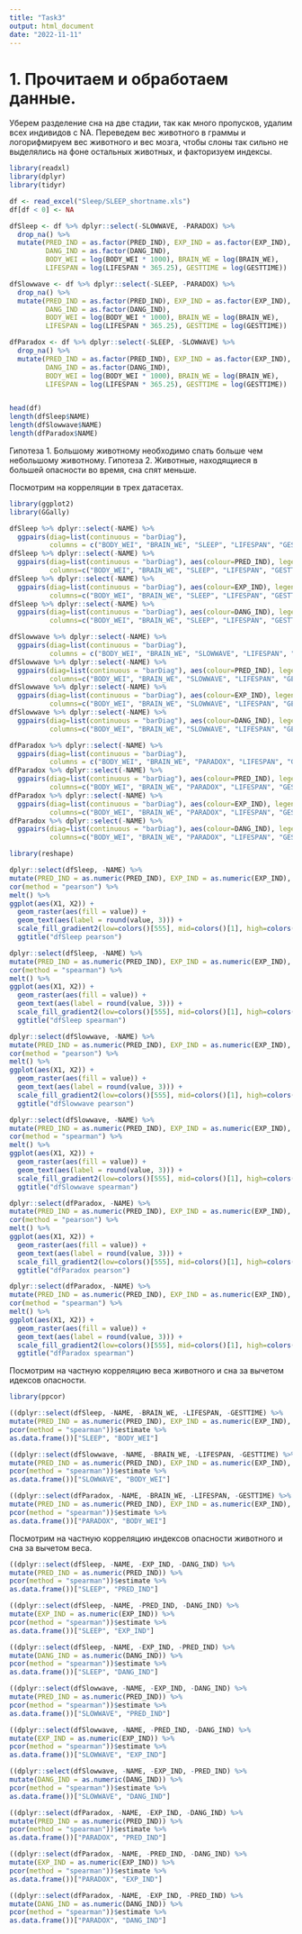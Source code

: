 ```yaml
---
title: "Task3"
output: html_document
date: "2022-11-11"
---
```


# 1. Прочитаем и обработаем данные.
Уберем разделение сна на две стадии, так как много пропусков, удалим всех индивидов 
с NA. Переведем вес животного в граммы и логорифмируем вес животного и вес мозга, чтобы 
слоны так сильно не выделялись на фоне остальных животных, и факторизуем индексы.
```r
library(readxl)
library(dplyr)
library(tidyr)
```

```r
df <- read_excel("Sleep/SLEEP_shortname.xls")
df[df < 0] <- NA

dfSleep <- df %>% dplyr::select(-SLOWWAVE, -PARADOX) %>% 
  drop_na() %>%
  mutate(PRED_IND = as.factor(PRED_IND), EXP_IND = as.factor(EXP_IND),
         DANG_IND = as.factor(DANG_IND), 
         BODY_WEI = log(BODY_WEI * 1000), BRAIN_WE = log(BRAIN_WE), 
         LIFESPAN = log(LIFESPAN * 365.25), GESTTIME = log(GESTTIME))

dfSlowwave <- df %>% dplyr::select(-SLEEP, -PARADOX) %>% 
  drop_na() %>%
  mutate(PRED_IND = as.factor(PRED_IND), EXP_IND = as.factor(EXP_IND),
         DANG_IND = as.factor(DANG_IND), 
         BODY_WEI = log(BODY_WEI * 1000), BRAIN_WE = log(BRAIN_WE), 
         LIFESPAN = log(LIFESPAN * 365.25), GESTTIME = log(GESTTIME))

dfParadox <- df %>% dplyr::select(-SLEEP, -SLOWWAVE) %>% 
  drop_na() %>%
  mutate(PRED_IND = as.factor(PRED_IND), EXP_IND = as.factor(EXP_IND),
         DANG_IND = as.factor(DANG_IND), 
         BODY_WEI = log(BODY_WEI * 1000), BRAIN_WE = log(BRAIN_WE), 
         LIFESPAN = log(LIFESPAN * 365.25), GESTTIME = log(GESTTIME))


head(df)
length(dfSleep$NAME)
length(dfSlowwave$NAME)
length(dfParadox$NAME)
```
Гипотеза 1. Большому животному необходимо спать больше чем небольшому животному.
Гипотеза 2. Животные, находящиеся в большей опасности во время, сна спят меньше.

Посмотрим на корреляции в трех датасетах.
```r
library(ggplot2)
library(GGally)
```

```r
dfSleep %>% dplyr::select(-NAME) %>%
  ggpairs(diag=list(continuous = "barDiag"), 
          columns = c("BODY_WEI", "BRAIN_WE", "SLEEP", "LIFESPAN", "GESTTIME"))
dfSleep %>% dplyr::select(-NAME) %>%
  ggpairs(diag=list(continuous = "barDiag"), aes(colour=PRED_IND), legend=1,
          columns=c("BODY_WEI", "BRAIN_WE", "SLEEP", "LIFESPAN", "GESTTIME"))
dfSleep %>% dplyr::select(-NAME) %>%
  ggpairs(diag=list(continuous = "barDiag"), aes(colour=EXP_IND), legend=1,
          columns=c("BODY_WEI", "BRAIN_WE", "SLEEP", "LIFESPAN", "GESTTIME"))
dfSleep %>% dplyr::select(-NAME) %>%
  ggpairs(diag=list(continuous = "barDiag"), aes(colour=DANG_IND), legend=1,
          columns=c("BODY_WEI", "BRAIN_WE", "SLEEP", "LIFESPAN", "GESTTIME"))
```

```r
dfSlowwave %>% dplyr::select(-NAME) %>%
  ggpairs(diag=list(continuous = "barDiag"), 
          columns = c("BODY_WEI", "BRAIN_WE", "SLOWWAVE", "LIFESPAN", "GESTTIME"))
dfSlowwave %>% dplyr::select(-NAME) %>%
  ggpairs(diag=list(continuous = "barDiag"), aes(colour=PRED_IND), legend=1,
          columns=c("BODY_WEI", "BRAIN_WE", "SLOWWAVE", "LIFESPAN", "GESTTIME"))
dfSlowwave %>% dplyr::select(-NAME) %>%
  ggpairs(diag=list(continuous = "barDiag"), aes(colour=EXP_IND), legend=1,
          columns=c("BODY_WEI", "BRAIN_WE", "SLOWWAVE", "LIFESPAN", "GESTTIME"))
dfSlowwave %>% dplyr::select(-NAME) %>%
  ggpairs(diag=list(continuous = "barDiag"), aes(colour=DANG_IND), legend=1,
          columns=c("BODY_WEI", "BRAIN_WE", "SLOWWAVE", "LIFESPAN", "GESTTIME"))
```

```r
dfParadox %>% dplyr::select(-NAME) %>%
  ggpairs(diag=list(continuous = "barDiag"), 
          columns = c("BODY_WEI", "BRAIN_WE", "PARADOX", "LIFESPAN", "GESTTIME"))
dfParadox %>% dplyr::select(-NAME) %>%
  ggpairs(diag=list(continuous = "barDiag"), aes(colour=PRED_IND), legend=1,
          columns=c("BODY_WEI", "BRAIN_WE", "PARADOX", "LIFESPAN", "GESTTIME"))
dfParadox %>% dplyr::select(-NAME) %>%
  ggpairs(diag=list(continuous = "barDiag"), aes(colour=EXP_IND), legend=1,
          columns=c("BODY_WEI", "BRAIN_WE", "PARADOX", "LIFESPAN", "GESTTIME"))
dfParadox %>% dplyr::select(-NAME) %>%
  ggpairs(diag=list(continuous = "barDiag"), aes(colour=DANG_IND), legend=1,
          columns=c("BODY_WEI", "BRAIN_WE", "PARADOX", "LIFESPAN", "GESTTIME"))
```

```r
library(reshape)
```

```r
dplyr::select(dfSleep, -NAME) %>%
mutate(PRED_IND = as.numeric(PRED_IND), EXP_IND = as.numeric(EXP_IND), DANG_IND = as.numeric(DANG_IND)) %>%
cor(method = "pearson") %>%
melt() %>%
ggplot(aes(X1, X2)) +
  geom_raster(aes(fill = value)) +
  geom_text(aes(label = round(value, 3))) +
  scale_fill_gradient2(low=colors()[555], mid=colors()[1], high=colors()[26]) + 
  ggtitle("dfSleep pearson")

dplyr::select(dfSleep, -NAME) %>%
mutate(PRED_IND = as.numeric(PRED_IND), EXP_IND = as.numeric(EXP_IND), DANG_IND = as.numeric(DANG_IND)) %>%
cor(method = "spearman") %>%
melt() %>%
ggplot(aes(X1, X2)) +
  geom_raster(aes(fill = value)) +
  geom_text(aes(label = round(value, 3))) +
  scale_fill_gradient2(low=colors()[555], mid=colors()[1], high=colors()[26]) + 
  ggtitle("dfSleep spearman")
```

```r
dplyr::select(dfSlowwave, -NAME) %>%
mutate(PRED_IND = as.numeric(PRED_IND), EXP_IND = as.numeric(EXP_IND), DANG_IND = as.numeric(DANG_IND)) %>%
cor(method = "pearson") %>%
melt() %>%
ggplot(aes(X1, X2)) +
  geom_raster(aes(fill = value)) +
  geom_text(aes(label = round(value, 3))) +
  scale_fill_gradient2(low=colors()[555], mid=colors()[1], high=colors()[26]) + 
  ggtitle("dfSlowwave pearson")

dplyr::select(dfSlowwave, -NAME) %>%
mutate(PRED_IND = as.numeric(PRED_IND), EXP_IND = as.numeric(EXP_IND), DANG_IND = as.numeric(DANG_IND)) %>%
cor(method = "spearman") %>%
melt() %>%
ggplot(aes(X1, X2)) +
  geom_raster(aes(fill = value)) +
  geom_text(aes(label = round(value, 3))) +
  scale_fill_gradient2(low=colors()[555], mid=colors()[1], high=colors()[26]) + 
  ggtitle("dfSlowwave spearman")
```

```r
dplyr::select(dfParadox, -NAME) %>%
mutate(PRED_IND = as.numeric(PRED_IND), EXP_IND = as.numeric(EXP_IND), DANG_IND = as.numeric(DANG_IND)) %>%
cor(method = "pearson") %>%
melt() %>%
ggplot(aes(X1, X2)) +
  geom_raster(aes(fill = value)) +
  geom_text(aes(label = round(value, 3))) +
  scale_fill_gradient2(low=colors()[555], mid=colors()[1], high=colors()[26]) + 
  ggtitle("dfParadox pearson")

dplyr::select(dfParadox, -NAME) %>%
mutate(PRED_IND = as.numeric(PRED_IND), EXP_IND = as.numeric(EXP_IND), DANG_IND = as.numeric(DANG_IND)) %>%
cor(method = "spearman") %>%
melt() %>%
ggplot(aes(X1, X2)) +
  geom_raster(aes(fill = value)) +
  geom_text(aes(label = round(value, 3))) +
  scale_fill_gradient2(low=colors()[555], mid=colors()[1], high=colors()[26]) + 
  ggtitle("dfParadox spearman")
```

Посмотрим на частную корреляцию веса животного и сна за вычетом идексов опасности.
```r
library(ppcor)
```

```r
((dplyr::select(dfSleep, -NAME, -BRAIN_WE, -LIFESPAN, -GESTTIME) %>%
mutate(PRED_IND = as.numeric(PRED_IND), EXP_IND = as.numeric(EXP_IND), DANG_IND = as.numeric(DANG_IND)) %>%
pcor(method = "spearman"))$estimate %>%
as.data.frame())["SLEEP", "BODY_WEI"]

((dplyr::select(dfSlowwave, -NAME, -BRAIN_WE, -LIFESPAN, -GESTTIME) %>%
mutate(PRED_IND = as.numeric(PRED_IND), EXP_IND = as.numeric(EXP_IND), DANG_IND = as.numeric(DANG_IND)) %>%
pcor(method = "spearman"))$estimate %>%
as.data.frame())["SLOWWAVE", "BODY_WEI"]

((dplyr::select(dfParadox, -NAME, -BRAIN_WE, -LIFESPAN, -GESTTIME) %>%
mutate(PRED_IND = as.numeric(PRED_IND), EXP_IND = as.numeric(EXP_IND), DANG_IND = as.numeric(DANG_IND)) %>%
pcor(method = "spearman"))$estimate %>%
as.data.frame())["PARADOX", "BODY_WEI"]
```
Посмотрим на частную корреляцию индексов опасности животного и сна за вычетом веса.
```r
((dplyr::select(dfSleep, -NAME, -EXP_IND, -DANG_IND) %>%
mutate(PRED_IND = as.numeric(PRED_IND)) %>%
pcor(method = "spearman"))$estimate %>% 
as.data.frame())["SLEEP", "PRED_IND"]

((dplyr::select(dfSleep, -NAME, -PRED_IND, -DANG_IND) %>%
mutate(EXP_IND = as.numeric(EXP_IND)) %>%
pcor(method = "spearman"))$estimate %>% 
as.data.frame())["SLEEP", "EXP_IND"]

((dplyr::select(dfSleep, -NAME, -EXP_IND, -PRED_IND) %>%
mutate(DANG_IND = as.numeric(DANG_IND)) %>%
pcor(method = "spearman"))$estimate %>% 
as.data.frame())["SLEEP", "DANG_IND"]
```

```r
((dplyr::select(dfSlowwave, -NAME, -EXP_IND, -DANG_IND) %>%
mutate(PRED_IND = as.numeric(PRED_IND)) %>%
pcor(method = "spearman"))$estimate %>% 
as.data.frame())["SLOWWAVE", "PRED_IND"]

((dplyr::select(dfSlowwave, -NAME, -PRED_IND, -DANG_IND) %>%
mutate(EXP_IND = as.numeric(EXP_IND)) %>%
pcor(method = "spearman"))$estimate %>% 
as.data.frame())["SLOWWAVE", "EXP_IND"]

((dplyr::select(dfSlowwave, -NAME, -EXP_IND, -PRED_IND) %>%
mutate(DANG_IND = as.numeric(DANG_IND)) %>%
pcor(method = "spearman"))$estimate %>% 
as.data.frame())["SLOWWAVE", "DANG_IND"]
```

```r
((dplyr::select(dfParadox, -NAME, -EXP_IND, -DANG_IND) %>%
mutate(PRED_IND = as.numeric(PRED_IND)) %>%
pcor(method = "spearman"))$estimate %>% 
as.data.frame())["PARADOX", "PRED_IND"]

((dplyr::select(dfParadox, -NAME, -PRED_IND, -DANG_IND) %>%
mutate(EXP_IND = as.numeric(EXP_IND)) %>%
pcor(method = "spearman"))$estimate %>% 
as.data.frame())["PARADOX", "EXP_IND"]

((dplyr::select(dfParadox, -NAME, -EXP_IND, -PRED_IND) %>%
mutate(DANG_IND = as.numeric(DANG_IND)) %>%
pcor(method = "spearman"))$estimate %>% 
as.data.frame())["PARADOX", "DANG_IND"]
```



